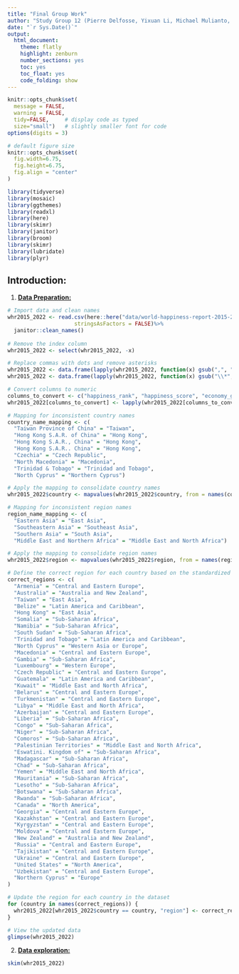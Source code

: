 ```yaml
---
title: "Final Group Work"
author: "Study Group 12 (Pierre Delfosse, Yixuan Li, Michael Mulianto, Raphael Toth, Jiarui Wang, Devang Mehta)"
date: "`r Sys.Date()`"
output:
  html_document:
    theme: flatly
    highlight: zenburn
    number_sections: yes
    toc: yes
    toc_float: yes
    code_folding: show
---
```


```r
knitr::opts_chunk$set(
  message = FALSE, 
  warning = FALSE, 
  tidy=FALSE,     # display code as typed
  size="small")   # slightly smaller font for code
options(digits = 3)

# default figure size
knitr::opts_chunk$set(
  fig.width=6.75, 
  fig.height=6.75,
  fig.align = "center"
)
```

```r
library(tidyverse)
library(mosaic)
library(ggthemes)
library(readxl)
library(here)
library(skimr)
library(janitor)
library(broom)
library(skimr)
library(lubridate)
library(plyr)
```

## Introduction:

1.  [**Data Preparation:**]{.underline}

```r
# Import data and clean names
whr2015_2022 <- read.csv(here::here("data/world-happiness-report-2015-2022-cleaned.csv"),
                     stringsAsFactors = FALSE)%>%
  janitor::clean_names() 
  
# Remove the index column
whr2015_2022 <- select(whr2015_2022, -x) 

# Replace commas with dots and remove asterisks
whr2015_2022 <- data.frame(lapply(whr2015_2022, function(x) gsub(",", ".", x)))
whr2015_2022 <- data.frame(lapply(whr2015_2022, function(x) gsub("\\*", "", x)))

# Convert columns to numeric
columns_to_convert <- c("happiness_rank", "happiness_score", "economy_gdp_per_capita", "family_social_support", "health_life_expectancy", "freedom", "trust_government_corruption", "generosity", "year")
whr2015_2022[columns_to_convert] <- lapply(whr2015_2022[columns_to_convert], as.numeric)

# Mapping for inconsistent country names
country_name_mapping <- c(
  "Taiwan Province of China" = "Taiwan",
  "Hong Kong S.A.R. of China" = "Hong Kong",
  "Hong Kong S.A.R., China" = "Hong Kong",
  "Hong Kong S.A.R.. China" = "Hong Kong",
  "Czechia" = "Czech Republic",
  "North Macedonia" = "Macedonia", 
  "Trinidad & Tobago" = "Trinidad and Tobago", 
  "North Cyprus" = "Northern Cyprus")

# Apply the mapping to consolidate country names
whr2015_2022$country <- mapvalues(whr2015_2022$country, from = names(country_name_mapping), to = country_name_mapping)

# Mapping for inconsistent region names
region_name_mapping <- c(
  "Eastern Asia" = "East Asia",
  "Southeastern Asia" = "Southeast Asia",
  "Southern Asia" = "South Asia",
  "Middle East and Northern Africa" = "Middle East and North Africa")

# Apply the mapping to consolidate region names
whr2015_2022$region <- mapvalues(whr2015_2022$region, from = names(region_name_mapping), to = region_name_mapping)

# Define the correct region for each country based on the standardized assignments
correct_regions <- c(
  "Armenia" = "Central and Eastern Europe",
  "Australia" = "Australia and New Zealand",
  "Taiwan" = "East Asia",
  "Belize" = "Latin America and Caribbean",
  "Hong Kong" = "East Asia",
  "Somalia" = "Sub-Saharan Africa",
  "Namibia" = "Sub-Saharan Africa",
  "South Sudan" = "Sub-Saharan Africa",
  "Trinidad and Tobago" = "Latin America and Caribbean",
  "North Cyprus" = "Western Asia or Europe",
  "Macedonia" = "Central and Eastern Europe",
  "Gambia" = "Sub-Saharan Africa",
  "Luxembourg" = "Western Europe",
  "Czech Republic" = "Central and Eastern Europe",
  "Guatemala" = "Latin America and Caribbean",
  "Kuwait" = "Middle East and North Africa",
  "Belarus" = "Central and Eastern Europe",
  "Turkmenistan" = "Central and Eastern Europe",
  "Libya" = "Middle East and North Africa",
  "Azerbaijan" = "Central and Eastern Europe",
  "Liberia" = "Sub-Saharan Africa",
  "Congo" = "Sub-Saharan Africa",
  "Niger" = "Sub-Saharan Africa",
  "Comoros" = "Sub-Saharan Africa",
  "Palestinian Territories" = "Middle East and North Africa",
  "Eswatini. Kingdom of" = "Sub-Saharan Africa",
  "Madagascar" = "Sub-Saharan Africa",
  "Chad" = "Sub-Saharan Africa",
  "Yemen" = "Middle East and North Africa",
  "Mauritania" = "Sub-Saharan Africa",
  "Lesotho" = "Sub-Saharan Africa",
  "Botswana" = "Sub-Saharan Africa",
  "Rwanda" = "Sub-Saharan Africa",
  "Canada" = "North America",
  "Georgia" = "Central and Eastern Europe",
  "Kazakhstan" = "Central and Eastern Europe",
  "Kyrgyzstan" = "Central and Eastern Europe",
  "Moldova" = "Central and Eastern Europe",
  "New Zealand" = "Australia and New Zealand",
  "Russia" = "Central and Eastern Europe",
  "Tajikistan" = "Central and Eastern Europe",
  "Ukraine" = "Central and Eastern Europe",
  "United States" = "North America",
  "Uzbekistan" = "Central and Eastern Europe",
  "Northern Cyprus" = "Europe"
)

# Update the region for each country in the dataset
for (country in names(correct_regions)) {
  whr2015_2022[whr2015_2022$country == country, "region"] <- correct_regions[country]
}

# View the updated data
glimpse(whr2015_2022)
```

2.  [**Data exploration:**]{.underline}

```r
skim(whr2015_2022)
```

```r


```
